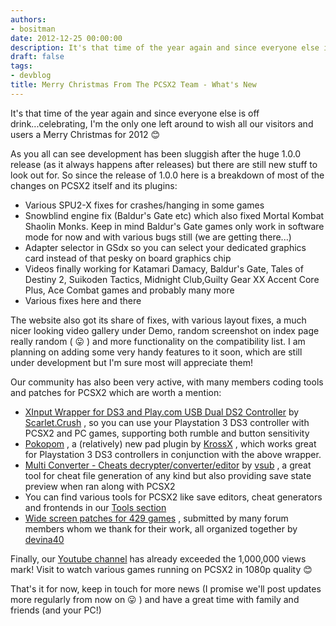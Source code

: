 ```yaml
---
authors:
- bositman
date: 2012-12-25 00:00:00
description: It's that time of the year again and since everyone else is off drink...celebrating
draft: false
tags:
- devblog
title: Merry Christmas From The PCSX2 Team - What's New
---
```


It's that time of the year again and since everyone else is off
drink...celebrating, I'm the only one left around to wish all our
visitors and users a Merry Christmas for 2012
😊

<!-- truncate -->

As you all can see development has been sluggish after the huge 1.0.0
release (as it always happens after releases) but there are still new
stuff to look out for. So since the release of 1.0.0 here is a breakdown
of most of the changes on PCSX2 itself and its plugins:

-   Various SPU2-X fixes for crashes/hanging in some games
-   Snowblind engine fix (Baldur's Gate etc) which also fixed Mortal
Kombat Shaolin Monks. Keep in mind Baldur's Gate games only work in
software mode for now and with various bugs still (we are getting
there...)
-   Adapter selector in GSdx so you can select your dedicated graphics
card instead of that pesky on board graphics chip
-   Videos finally working for Katamari Damacy, Baldur's Gate, Tales of
Destiny 2, Suikoden Tactics, Midnight Club,Guilty Gear XX Accent
Core Plus, Ace Combat games and probably many more
-   Various fixes here and there

The website also got its share of fixes, with various layout fixes, a
much nicer looking video gallery under Demo, random screenshot on index
page really random (
😛 ) and more functionality on the compatibility
list. I am planning on adding some very handy features to it soon, which
are still under development but I'm sure most will appreciate them!

Our community has also been very active, with many members coding tools
and patches for PCSX2 which are worth a mention:

-   [XInput Wrapper for DS3 and Play.com USB Dual DS2
Controller](http://forums.pcsx2.net/Thread-XInput-Wrapper-for-DS3-and-Play-com-USB-Dual-DS2-Controller)
by [Scarlet.Crush](http://forums.pcsx2.net/User-Scarlet-Crush) , so
you can use your Playstation 3 DS3 controller with PCSX2 and PC
games, supporting both rumble and button sensitivity
-   [Pokopom](http://forums.pcsx2.net/Thread-Pokopom-KrossX-s-Pad-Plugin)
, a (relatively) new pad plugin by
[KrossX](http://forums.pcsx2.net/User-KrossX) , which works great
for Playstation 3 DS3 controllers in conjunction with the above
wrapper.
-   [Multi Converter - Cheats
decrypter/converter/editor](http://forums.pcsx2.net/Thread-Multi-Converter-Cheats-decrypter-converter-editor-and-much-more)
by [vsub](http://forums.pcsx2.net/User-vsub) , a great tool for
cheat file generation of any kind but also providing save state
preview when ran along with PCSX2
-   You can find various tools for PCSX2 like save editors, cheat
generators and frontends in our [Tools
section](http://forums.pcsx2.net/Forum-Tools-Applications-Homebrew)
-   [Wide screen patches for 429
games](http://forums.pcsx2.net/Thread-PCSX2-Widescreen-Game-Patches?pid=271674#pid271674)
, submitted by many forum members whom we thank for their work, all
organized together by
[devina40](http://forums.pcsx2.net/User-devina40)

Finally, our [Youtube channel](http://www.youtube.com/user/PCSX2team)
has already exceeded the 1,000,000 views mark! Visit to watch various
games running on PCSX2 in 1080p quality
😊


That's it for now, keep in touch for more news (I promise we'll post
updates more regularly from now on
😛 ) and have a great time with family and friends
(and your PC!)